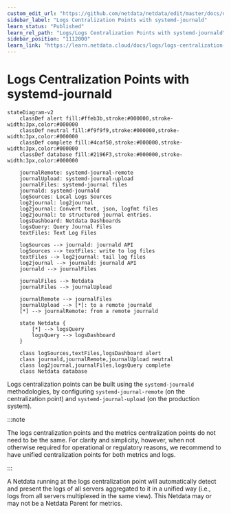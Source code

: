 ```yaml
---
custom_edit_url: "https://github.com/netdata/netdata/edit/master/docs/observability-centralization-points/logs-centralization-points-with-systemd-journald/README.md"
sidebar_label: "Logs Centralization Points with systemd-journald"
learn_status: "Published"
learn_rel_path: "Logs/Logs Centralization Points with systemd-journald"
sidebar_position: "1112000"
learn_link: "https://learn.netdata.cloud/docs/logs/logs-centralization-points-with-systemd-journald"
---
```


# Logs Centralization Points with systemd-journald

```mermaid
stateDiagram-v2
    classDef alert fill:#ffeb3b,stroke:#000000,stroke-width:3px,color:#000000
    classDef neutral fill:#f9f9f9,stroke:#000000,stroke-width:3px,color:#000000  
    classDef complete fill:#4caf50,stroke:#000000,stroke-width:3px,color:#000000
    classDef database fill:#2196F3,stroke:#000000,stroke-width:3px,color:#000000

    journalRemote: systemd-journal-remote
    journalUpload: systemd-journal-upload
    journalFiles: systemd-journal files
    journald: systemd-journald
    logSources: Local Logs Sources
    log2journal: log2journal
    log2journal: Convert text, json, logfmt files
    log2journal: to structured journal entries.
    logsDashboard: Netdata Dashboards
    logsQuery: Query Journal Files
    textFiles: Text Log Files

    logSources --> journald: journald API
    logSources --> textFiles: write to log files
    textFiles --> log2journal: tail log files
    log2journal --> journald: journald API
    journald --> journalFiles

    journalFiles --> Netdata
    journalFiles --> journalUpload

    journalRemote --> journalFiles
    journalUpload --> [*]: to a remote journald
    [*] --> journalRemote: from a remote journald

    state Netdata {
        [*] --> logsQuery
        logsQuery --> logsDashboard
    }

    class logSources,textFiles,logsDashboard alert
    class journald,journalRemote,journalUpload neutral
    class log2journal,journalFiles,logsQuery complete
    class Netdata database
```

Logs centralization points can be built using the `systemd-journald` methodologies, by configuring `systemd-journal-remote` (on the centralization point) and `systemd-journal-upload` (on the production system).

:::note

The logs centralization points and the metrics centralization points do not need to be the same. For clarity and simplicity, however, when not otherwise required for operational or regulatory reasons, we recommend to have unified centralization points for both metrics and logs.

:::

A Netdata running at the logs centralization point will automatically detect and present the logs of all servers aggregated to it in a unified way (i.e., logs from all servers multiplexed in the same view). This Netdata may or may not be a Netdata Parent for metrics.
